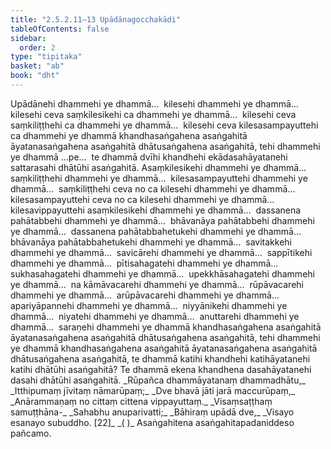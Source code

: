 ```yaml
---
title: "2.5.2.11–13 Upādānagocchakādi"
tableOfContents: false
sidebar:
  order: 2
type: "tipitaka"
basket: "ab"
book: "dht"
---
```



<DynamicBreadcrumb />

<Division number="226" book="dht">

<Paragraph number="300" book="dht">
Upādānehi dhammehi ye dhammā…  kilesehi dhammehi ye dhammā…  kilesehi ceva saṃkilesikehi ca dhammehi ye dhammā…  kilesehi ceva saṃkiliṭṭhehi ca dhammehi ye dhammā…  kilesehi ceva kilesasampayuttehi ca dhammehi ye dhammā khandhasaṅgahena asaṅgahitā āyatanasaṅgahena asaṅgahitā dhātusaṅgahena asaṅgahitā, tehi dhammehi ye dhammā …pe…  te dhammā dvīhi khandhehi ekādasahāyatanehi sattarasahi dhātūhi asaṅgahitā.
</Paragraph>

</Division>
<Division number="227" book="dht">

<Paragraph number="301" book="dht">
Asaṃkilesikehi dhammehi ye dhammā…  saṃkiliṭṭhehi dhammehi ye dhammā…  kilesasampayuttehi dhammehi ye dhammā…  saṃkiliṭṭhehi ceva no ca kilesehi dhammehi ye dhammā…  kilesasampayuttehi ceva no ca kilesehi dhammehi ye dhammā…  kilesavippayuttehi asaṃkilesikehi dhammehi ye dhammā…  dassanena pahātabbehi dhammehi ye dhammā…  bhāvanāya pahātabbehi dhammehi ye dhammā…  dassanena pahātabbahetukehi dhammehi ye dhammā…  bhāvanāya pahātabbahetukehi dhammehi ye dhammā…  savitakkehi dhammehi ye dhammā…  savicārehi dhammehi ye dhammā…  sappītikehi dhammehi ye dhammā…  pītisahagatehi dhammehi ye dhammā…  sukhasahagatehi dhammehi ye dhammā…  upekkhāsahagatehi dhammehi ye dhammā…  na kāmāvacarehi dhammehi ye dhammā…  rūpāvacarehi dhammehi ye dhammā…  arūpāvacarehi dhammehi ye dhammā…  apariyāpannehi dhammehi ye dhammā…  niyyānikehi dhammehi ye dhammā…  niyatehi dhammehi ye dhammā…  anuttarehi dhammehi ye dhammā…  saraṇehi dhammehi ye dhammā khandhasaṅgahena asaṅgahitā āyatanasaṅgahena asaṅgahitā dhātusaṅgahena asaṅgahitā, tehi dhammehi ye dhammā khandhasaṅgahena asaṅgahitā āyatanasaṅgahena asaṅgahitā dhātusaṅgahena asaṅgahitā, te dhammā katihi khandhehi katihāyatanehi katihi dhātūhi asaṅgahitā? Te dhammā ekena khandhena dasahāyatanehi dasahi dhātūhi asaṅgahitā.
</Paragraph>

<Paragraph number="302" type="verses" book="dht">
_Rūpañca dhammāyatanaṃ dhammadhātu,_  
_Itthipumaṃ jīvitaṃ nāmarūpaṃ;_  
_Dve bhavā jāti jarā maccurūpaṃ,_  
_Anārammaṇaṃ no cittaṃ cittena vippayuttaṃ._  

</Paragraph>

<Paragraph number="303" type="verses" book="dht">
_Visaṃsaṭṭhaṃ samuṭṭhāna-_  
_Sahabhu anuparivatti;_  
_Bāhiraṃ upādā dve,_  
_Visayo esanayo subuddho. [22]_  
_( )_  


</Paragraph>
</Division>

<Paragraph number="304" type="center" book="dht">
Asaṅgahitena asaṅgahitapadaniddeso pañcamo.
</Paragraph>